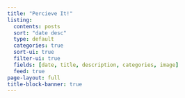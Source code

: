 ```yaml
---
title: "Percieve It!"
listing:
  contents: posts
  sort: "date desc"
  type: default
  categories: true
  sort-ui: true
  filter-ui: true
  fields: [date, title, description, categories, image]
  feed: true
page-layout: full
title-block-banner: true
---
```



